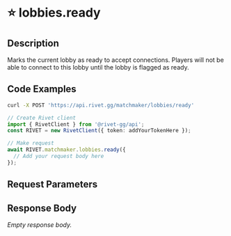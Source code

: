 

# ⭐️ lobbies.ready

## Description

Marks the current lobby as ready to accept connections. Players will not be able to connect to this lobby until the lobby is flagged as ready.


## Code Examples

<CodeGroup title='Request' tag='POST' label='https://api.rivet.gg/matchmaker/lobbies/ready'>

```bash {{ "title": "cURL" }}
curl -X POST 'https://api.rivet.gg/matchmaker/lobbies/ready'
```

```ts
// Create Rivet client
import { RivetClient } from '@rivet-gg/api';
const RIVET = new RivetClient({ token: addYourTokenHere });

// Make request
await RIVET.matchmaker.lobbies.ready({
  // Add your request body here
});
```

</CodeGroup>


## Request Parameters


## Response Body

_Empty response body._
